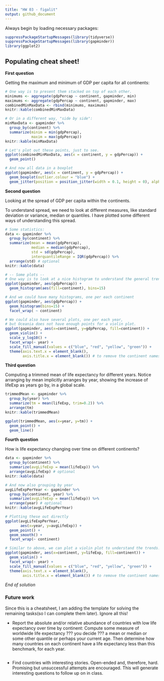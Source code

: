 ```yaml
---
title: "HW 03 - figalit"
output: github_document
---
```


Always begin by loading necessary packages: 
```r
suppressPackageStartupMessages(library(tidyverse))
suppressPackageStartupMessages(library(gapminder))
library(ggplot2)
```

## Populating cheat sheet!

**First question**

Getting the maximum and minimum of GDP per capita for all continents:

```r
# One way is to present them stacked on top of each other.
minimums <- aggregate(gdpPercap ~ continent, gapminder, min)
maximums <- aggregate(gdpPercap ~ continent, gapminder, max)
combinedMinMaxData <- rbind(minimums, maximums)
knitr::kable(combinedMinMaxData)

# Or in a different way, "side by side":
minMaxData <- gapminder %>%
  group_by(continent) %>%
  summarize(minim = min(gdpPercap),
            maxim = max(gdpPercap))
knitr::kable(minMaxData)

# Let's plot out these points, just to see.
ggplot(combinedMinMaxData, aes(x = continent, y = gdpPercap)) +
  geom_point()

# And now all data in a boxplot
ggplot(gapminder, aes(x = continent, y = gdpPercap)) +
  geom_boxplot(outlier.colour = "blue") +
  geom_jitter(position = position_jitter(width = 0.1, height = 0), alpha = 1/4)
```

**Second question**

Looking at the spread of GDP per capita within the continents.

To understand spread, we need to look at different measures, like standard deviation or variance, median or quantiles.
I have plotted some different ways of understanding this spread. 
```r
# Some statistics: 
data <- gapminder %>% 
  group_by(continent) %>%
  summarize(mean = mean(gdpPercap), 
            median = median(gdpPercap), 
            std = sd(gdpPercap), 
            interquantileRange = IQR(gdpPercap)) %>%
  arrange(std) # optional
knitr::kable(data)

# -- Some plots --
# One way is to look at a nice histogram to understand the general trend for each continent
ggplot(gapminder, aes(gdpPercap)) + 
  geom_histogram(aes(fill=continent), bins=15)

# And we could have many histograms, one per each continent
ggplot(gapminder, aes(gdpPercap)) + 
  geom_histogram(bins=15) + 
  facet_wrap( ~ continent)

# We could also have several plots, one per each year, 
# but Oceania does not have enough points for a violin plot.
ggplot(gapminder, aes(x=continent, y=gdpPercap, fill=continent)) +
  geom_violin() +
  scale_y_log10() +
  facet_wrap(~ year) +
  scale_fill_manual(values = c("blue", "red", "yellow", "green")) + 
  theme(axis.text.x = element_blank(), 
        axis.title.x = element_blank()) # to remove the continent names from the x axis.
```

**Third question**

Computing a trimmed mean of life expectancy for different years. 
Notice arranging by mean implicitly arranges by year, showing the increase of lifeExp as years go by, in a global scale.
```r
trimmedMean <- gapminder %>%
  group_by(year) %>%
  summarize(tm = mean(lifeExp, trim=0.2)) %>%
  arrange(tm)
knitr::kable(trimmedMean)

ggplot(trimmedMean, aes(x=year, y=tm)) +
  geom_point() +
  geom_line()
```

**Fourth question**

How is life expectancy changing over time on different continents?
```r
data <- gapminder %>% 
  group_by(continent) %>%
  summarize(avgLifeExp = mean(lifeExp)) %>%
  arrange(avgLifeExp) # optional
knitr::kable(data)

# And now also grouping by year
avgLifeExpPerYear <- gapminder %>% 
  group_by(continent, year) %>%
  summarize(avgLifeExp = mean(lifeExp)) %>%
  arrange(year) # optional
knitr::kable(avgLifeExpPerYear)

# Plotting these out directly
ggplot(avgLifeExpPerYear,
       aes(x=year, y=avgLifeExp)) +
  geom_point() +
  geom_smooth() +
  facet_wrap(~ continent)

# Similar to above, we can plot a violin plot to understand the trends.
ggplot(gapminder, aes(x=continent, y=lifeExp, fill=continent)) +
  geom_violin() +
  facet_wrap(~ year) +
  scale_fill_manual(values = c("blue", "red", "yellow", "green")) + 
  theme(axis.text.x = element_blank(), 
        axis.title.x = element_blank()) # to remove the continent names from the x axis.
```

_End of solution_

### Future work
Since this is a cheatsheet, I am adding the template for solving the remaining tasks(so I can complete them later). Ignore all this!

- Report the absolute and/or relative abundance of countries with low life expectancy over time by continent: Compute some measure of worldwide life expectancy ??? you decide ??? a mean or median or some other quantile or perhaps your current age. Then determine how many countries on each continent have a life expectancy less than this benchmark, for each year.
```r

```

- Find countries with interesting stories. Open-ended and, therefore, hard. Promising but unsuccessful attempts are encouraged. This will generate interesting questions to follow up on in class.
```r

```
